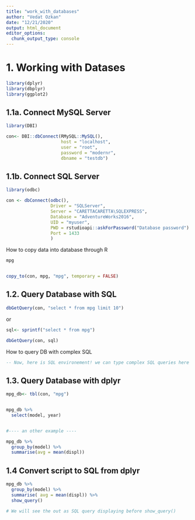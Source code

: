 ```yaml
---
title: "work_with_databases"
author: "Vedat Ozkan"
date: "12/21/2020"
output: html_document
editor_options: 
  chunk_output_type: console
---
```


# 1. Working with Datases

```r

library(dplyr)
library(dbplyr)
library(ggplot2)


```

## 1.1a. Connect MySQL Server

```r

library(DBI)

con<- DBI::dbConnect(RMySQL::MySQL(),
                     host = "localhost",
                     user = "root",
                     password = "modernr",
                     dbname = "testdb")

```


## 1.1b. Connect SQL Server

```r

library(odbc)

con <- dbConnect(odbc(),
                 Driver = "SQLServer",
                 Server = "CARETTACARETTA\SQLEXPRESS",
                 Database = "AdventureWorks2016",
                 UID = "myuser",
                 PWD = rstudioapi::askForPassword("Database password")
                 Port = 1433
                 )
```


How to copy data into database through R

```r

mpg


copy_to(con, mpg, "mpg", temporary = FALSE)

```



## 1.2. Query Database with SQL

```r

dbGetQuery(con, "select * from mpg limit 10")


```


or

```r

sql<- sprintf("select * from mpg")

dbGetQuery(con, sql)

```


How to query DB with complex SQL

```sql

-- Now, here is SQL environement! we can type complex SQL queries here

```



## 1.3. Query Database with dplyr 

```r

mpg_db<- tbl(con, "mpg")


mpg_db %>%
  select(model, year)


#---- an other example ----

mpg_db %>%
  group_by(model) %>%
  summarise(avg = mean(displ))


```



## 1.4 Convert script to SQL from dplyr

```r

mpg_db %>%
  group_by(model) %>%
  summarise( avg = mean(displ)) %>%
  show_query()

# We will see the out as SQL query displaying before show_query()
```

